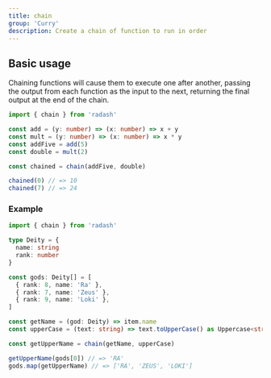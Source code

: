 ```yaml
---
title: chain
group: 'Curry'
description: Create a chain of function to run in order
---
```


## Basic usage

Chaining functions will cause them to execute one after another, passing the output from each function as the input to the next, returning the final output at the end of the chain.

```ts
import { chain } from 'radash'

const add = (y: number) => (x: number) => x + y
const mult = (y: number) => (x: number) => x * y
const addFive = add(5)
const double = mult(2)

const chained = chain(addFive, double)

chained(0) // => 10
chained(7) // => 24
```

### Example

```ts
import { chain } from 'radash'

type Deity = {
  name: string
  rank: number
}

const gods: Deity[] = [
  { rank: 8, name: 'Ra' },
  { rank: 7, name: 'Zeus' },
  { rank: 9, name: 'Loki' },
]

const getName = (god: Deity) => item.name
const upperCase = (text: string) => text.toUpperCase() as Uppercase<string>

const getUpperName = chain(getName, upperCase)

getUpperName(gods[0]) // => 'RA'
gods.map(getUpperName) // => ['RA', 'ZEUS', 'LOKI']
```
